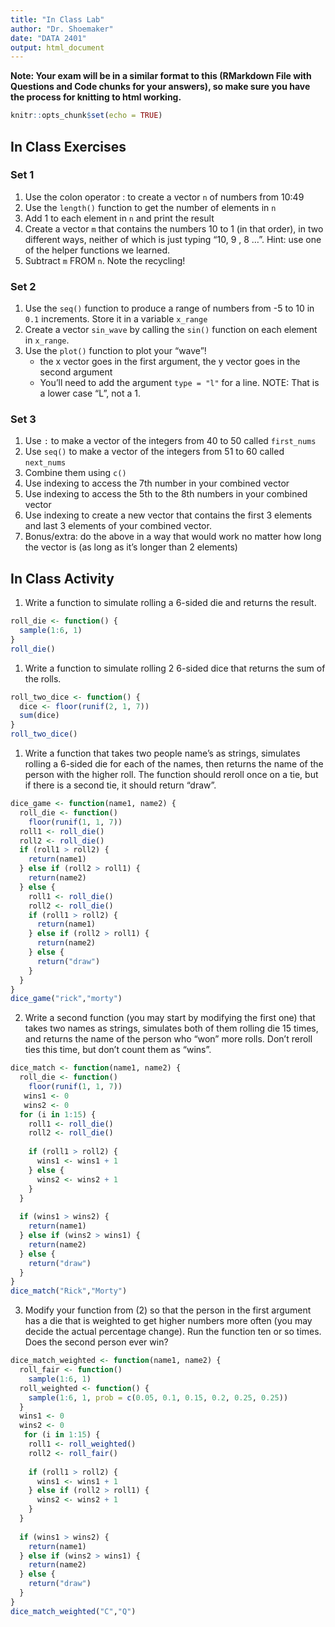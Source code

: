 ```yaml
---
title: "In Class Lab"
author: "Dr. Shoemaker"
date: "DATA 2401"
output: html_document
---
```

**Note: Your exam will be in a similar format to this (RMarkdown File with Questions and Code chunks for your answers), so make sure you have the process for knitting to html working.** 

```r
knitr::opts_chunk$set(echo = TRUE)
```

## In Class Exercises

### Set 1 

1. Use the colon operator : to create a vector `n` of numbers from 10:49
2. Use the `length()` function to get the number of elements in `n`
3. Add 1 to each element in `n` and print the result
4. Create a vector `m` that contains the numbers 10 to 1 (in that order), in two different ways, neither of which is just typing "10, 9 , 8 ...".  Hint: use one of the helper functions we learned.
5. Subtract `m` FROM `n`. Note the recycling!

### Set 2 

1. Use the `seq()` function to produce a range of numbers from -5 to 10 in `0.1` increments. Store it in a variable `x_range`
2. Create a vector `sin_wave` by calling the `sin()` function on each element in `x_range`.
3. Use the `plot()` function to plot your "wave"!
     + the x vector goes in the first argument, the y vector goes in the second argument
     + You'll need to add the argument `type = "l"` for a line. NOTE: That is a lower case "L", not a 1. 


### Set 3 

1. Use `:` to make a vector of the integers from 40 to 50 called `first_nums`
2. Use `seq()` to make a vector of the integers from 51 to 60 called `next_nums`
3. Combine them using `c()`
4. Use indexing to access the 7th number in your combined vector
5. Use indexing to access the 5th to the 8th numbers in your combined vector
6. Use indexing to create a new vector that contains the first 3 elements and last 3 elements of your combined vector. 
7. Bonus/extra: do the above in a way that would work no matter how long the vector is (as long as it's longer than 2 elements)

## In Class Activity

1. Write a function to simulate rolling a 6-sided die and returns the result.

```r
roll_die <- function() {
  sample(1:6, 1)
}
roll_die()
```



1. Write a function to simulate rolling 2 6-sided dice that returns the sum of the rolls. 

```r
roll_two_dice <- function() {
  dice <- floor(runif(2, 1, 7))
  sum(dice)
}
roll_two_dice()
```


1. Write a function that takes two people name's as strings, simulates rolling a 6-sided die for each of the names, then returns the name of the person with the higher roll. The function should reroll once on a tie, but if there is a second tie, it should return "draw". 

```r
dice_game <- function(name1, name2) {
  roll_die <- function() 
    floor(runif(1, 1, 7))
  roll1 <- roll_die()
  roll2 <- roll_die()
  if (roll1 > roll2) {
    return(name1)
  } else if (roll2 > roll1) {
    return(name2)
  } else {
    roll1 <- roll_die()
    roll2 <- roll_die()
    if (roll1 > roll2) {
      return(name1)
    } else if (roll2 > roll1) {
      return(name2)
    } else {
      return("draw")
    }
  }
}
dice_game("rick","morty")
```


2. Write a second function (you may start by modifying the first one) that takes two names as strings, simulates both of them rolling die 15 times, and returns the name of the person who "won" more rolls. Don't reroll ties this time, but don't count them as "wins". 

```r
dice_match <- function(name1, name2) {
  roll_die <- function() 
    floor(runif(1, 1, 7)) 
   wins1 <- 0
   wins2 <- 0
  for (i in 1:15) {
    roll1 <- roll_die()
    roll2 <- roll_die()
    
    if (roll1 > roll2) {
      wins1 <- wins1 + 1
    } else {
      wins2 <- wins2 + 1
    }
  }
  
  if (wins1 > wins2) {
    return(name1)
  } else if (wins2 > wins1) {
    return(name2)
  } else {
    return("draw")
  }
}
dice_match("Rick","Morty")
```


3. Modify your function from (2) so that the person in the first argument has a die that is weighted to get higher numbers more often (you may decide the actual percentage change). Run the function ten or so times. Does the second person ever win?

```r
dice_match_weighted <- function(name1, name2) {
  roll_fair <- function() 
    sample(1:6, 1)
  roll_weighted <- function() {
    sample(1:6, 1, prob = c(0.05, 0.1, 0.15, 0.2, 0.25, 0.25))
  }
  wins1 <- 0
  wins2 <- 0
   for (i in 1:15) {
    roll1 <- roll_weighted() 
    roll2 <- roll_fair()     
    
    if (roll1 > roll2) {
      wins1 <- wins1 + 1
    } else if (roll2 > roll1) {
      wins2 <- wins2 + 1
    }
  }
  
  if (wins1 > wins2) {
    return(name1)
  } else if (wins2 > wins1) {
    return(name2)
  } else {
    return("draw")
  }
}
dice_match_weighted("C","Q")
```


